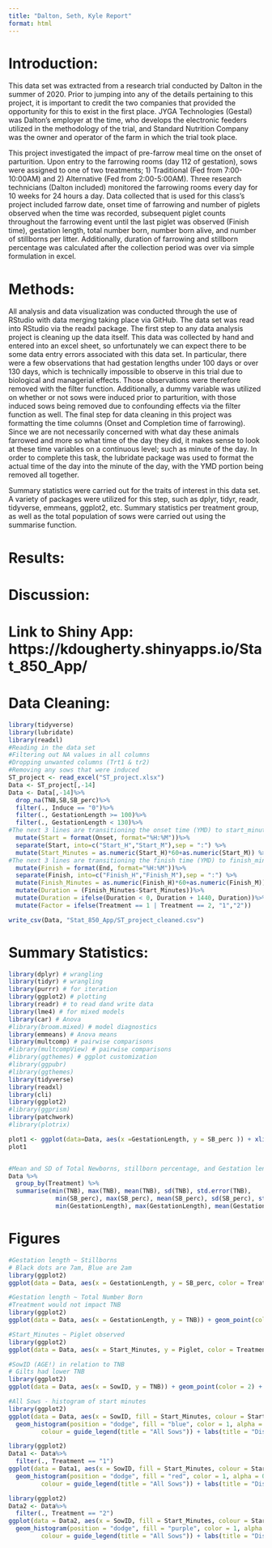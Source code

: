```yaml
---
title: "Dalton, Seth, Kyle Report"
format: html
---
```


# Introduction: 
This data set was extracted from a research trial conducted by Dalton in the summer of 2020. Prior to jumping into any of the details pertaining to this project, it is important to credit the two companies that provided the opportunity for this to exist in the first place. JYGA Technologies (Gestal) was Dalton's employer at the time, who develops the electronic feeders utilized in the methodology of the trial, and Standard Nutrition Company was the owner and operator of the farm in which the trial took place. 

This project investigated the impact of pre-farrow meal time on the onset of parturition. Upon entry to the farrowing rooms (day 112 of gestation), sows were assigned to one of two treatments; 1) Traditional (Fed from 7:00-10:00AM) and 2) Alternative (Fed from 2:00-5:00AM). Three research technicians (Dalton included) monitored the farrowing rooms every day for 10 weeks for 24 hours a day. Data collected that is used for this class's project included farrow date, onset time of farrowing and number of piglets observed when the time was recorded, subsequent piglet counts throughout the farrowing event until the last piglet was observed (Finish time), gestation length, total number born, number born alive, and number of stillborns per litter. Additionally, duration of farrowing and stillborn percentage was calculated after the collection period was over via simple formulation in excel. 

# Methods: 
All analysis and data visualization was conducted through the use of RStudio with data merging taking place via GitHub. The data set was read into RStudio via the readxl package. The first step to any data analysis project is cleaning up the data itself. This data was collected by hand and entered into an excel sheet, so unfortunately we can expect there to be some data entry errors associated with this data set. In particular, there were a few observations that had gestation lengths under 100 days or over 130 days, which is technically impossible to observe in this trial due to biological and managerial effects. Those observations were therefore removed with the filter function. Additionally, a dummy variable was utilized on whether or not sows were induced prior to parturition, with those induced sows being removed due to confounding effects via the filter function as well. The final step for data cleaning in this project was formatting the time columns (Onset and Completion time of farrowing). Since we are not necessarily concerned with what day these animals farrowed and more so what time of the day they did, it makes sense to look at these time variables on a continuous level; such as minute of the day. In order to complete this task, the lubridate package was used to format the actual time of the day into the minute of the day, with the YMD portion being removed all together. 

Summary statistics were carried out for the traits of interest in this data set. A variety of packages were utilized for this step, such as dplyr, tidyr, readr, tidyverse, emmeans, ggplot2, etc. Summary statistics per treatment group, as well as the total population of sows were carried out using the summarise function. 

# Results: 

# Discussion: 

# Link to Shiny App: https://kdougherty.shinyapps.io/Stat_850_App/

# Data Cleaning: 
```r
library(tidyverse)
library(lubridate)
library(readxl)
#Reading in the data set 
#Filtering out NA values in all columns
#Dropping unwanted columns (Trt1 & tr2)
#Removing any sows that were induced
ST_project <- read_excel("ST_project.xlsx")
Data <- ST_project[,-14]
Data <- Data[,-14]%>%
  drop_na(TNB,SB,SB_perc)%>%
  filter(., Induce == "0")%>%
  filter(., GestationLength >= 100)%>%
  filter(., GestationLength < 130)%>%
#The next 3 lines are transitioning the onset time (YMD) to start_minutes (continuous trait)
  mutate(Start = format(Onset, format="%H:%M"))%>%
  separate(Start, into=c("Start_H","Start_M"),sep = ":") %>%
  mutate(Start_Minutes = as.numeric(Start_H)*60+as.numeric(Start_M)) %>%
#The next 3 lines are transitioning the finish time (YMD) to finish_minutes (continuous trait)
  mutate(Finish = format(End, format="%H:%M"))%>%
  separate(Finish, into=c("Finish_H","Finish_M"),sep = ":") %>%
  mutate(Finish_Minutes = as.numeric(Finish_H)*60+as.numeric(Finish_M))%>%
  mutate(Duration = (Finish_Minutes-Start_Minutes))%>%
  mutate(Duration = ifelse(Duration < 0, Duration + 1440, Duration))%>%
  mutate(Factor = ifelse(Treatment == 1 | Treatment == 2, "1","2"))

write_csv(Data, "Stat_850_App/ST_project_cleaned.csv")
```

# Summary Statistics: 
``` r
library(dplyr) # wrangling
library(tidyr) # wrangling
library(purrr) # for iteration
library(ggplot2) # plotting
library(readr) # to read dand write data
library(lme4) # for mixed models
library(car) # Anova
#library(broom.mixed) # model diagnostics
library(emmeans) # Anova means
library(multcomp) # pairwise comparisons
#library(multcompView) # pairwise comparisons
#library(ggthemes) # ggplot customization
#library(ggpubr)
#library(ggthemes)
library(tidyverse)
library(readxl)
library(cli)
library(ggplot2)
#library(ggprism)
library(patchwork)
#library(plotrix)

plot1 <- ggplot(data=Data, aes(x =GestationLength, y = SB_perc )) + xlim(110,120) + ylim(0,.75) + geom_point() + facet_wrap('Treatment')
plot1


#Mean and SD of Total Newborns, stillborn percentage, and Gestation length by Treatment
Data %>%
  group_by(Treatment) %>%
  summarise(min(TNB), max(TNB), mean(TNB), sd(TNB), std.error(TNB), 
             min(SB_perc), max(SB_perc), mean(SB_perc), sd(SB_perc), std.error(SB_perc),
             min(GestationLength), max(GestationLength), mean(GestationLength), sd(GestationLength), std.error(GestationLength))

```

# Figures
```r
#Gestation length ~ Stillborns
# Black dots are 7am, Blue are 2am 
library(ggplot2)
ggplot(data = Data, aes(x = GestationLength, y = SB_perc, color = Treatment)) + geom_point() 
```

```r
#Gestation length ~ Total Number Born 
#Treatment would not impact TNB
library(ggplot2)
ggplot(data = Data, aes(x = GestationLength, y = TNB)) + geom_point(color = 5) 
```

```r
#Start_Minutes ~ Piglet observed 
library(ggplot2)
ggplot(data = Data, aes(x = Start_Minutes, y = Piglet, color = Treatment)) + geom_point() 
```

```r
#SowID (AGE!) in relation to TNB 
# Gilts had lower TNB
library(ggplot2)
ggplot(data = Data, aes(x = SowID, y = TNB)) + geom_point(color = 2) + labs(title = "Total number born in relation to Sow Age") 
```


```r
#All Sows - histogram of start minutes 
library(ggplot2)
ggplot(data = Data, aes(x = SowID, fill = Start_Minutes, colour = Start_Minutes)) + 
  geom_histogram(position = "dodge", fill = "blue", color = 1, alpha = 0.5) + guides(fill = guide_legend(title = "All Sows"),
         colour = guide_legend(title = "All Sows")) + labs(title = "Distribution of Onset time of All Sows")
```

```r
library(ggplot2)
Data1 <- Data%>%
  filter(., Treatment == "1")
ggplot(data = Data1, aes(x = SowID, fill = Start_Minutes, colour = Start_Minutes)) + 
  geom_histogram(position = "dodge", fill = "red", color = 1, alpha = 0.5) + guides(fill = guide_legend(title = "All Sows"),
         colour = guide_legend(title = "All Sows")) + labs(title = "Distribution of Onset time of 7-10AM fed Sows")
```
```r
library(ggplot2)
Data2 <- Data%>%
  filter(., Treatment == "2")
ggplot(data = Data2, aes(x = SowID, fill = Start_Minutes, colour = Start_Minutes)) + 
  geom_histogram(position = "dodge", fill = "purple", color = 1, alpha = 0.5) + guides(fill = guide_legend(title = "All Sows"),
         colour = guide_legend(title = "All Sows")) + labs(title = "Distribution of Onset time of 2-5AM fed Sows")
```
